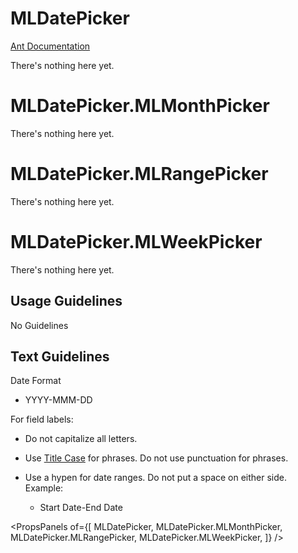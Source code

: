 
# MLDatePicker

[Ant Documentation](https://3x.ant.design/components/date-picker)

There's nothing here yet.


# MLDatePicker.MLMonthPicker

There's nothing here yet.

# MLDatePicker.MLRangePicker

There's nothing here yet.

# MLDatePicker.MLWeekPicker

There's nothing here yet.

## Usage Guidelines
No Guidelines

## Text Guidelines
Date Format
* YYYY-MMM-DD

For field labels:
* Do not capitalize all letters.
* Use [Title Case](https://elementary.io/docs/human-interface-guidelines#capitalization) for phrases. Do not use punctuation for phrases. 

* Use a hypen for date ranges. Do not put a space on either side. Example:
  * Start Date-End Date


<PropsPanels of={[
  MLDatePicker,
  MLDatePicker.MLMonthPicker,
  MLDatePicker.MLRangePicker,
  MLDatePicker.MLWeekPicker,
]} />
